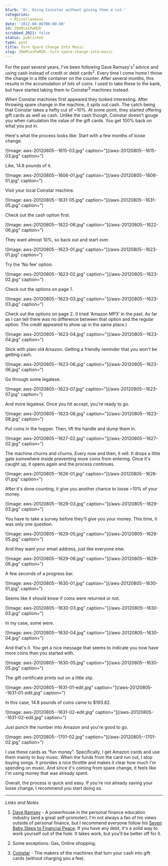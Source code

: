```yaml
---
blurb: 'Or, Using Coinstar without giving them a cut.'
categories:
  - Miscellaneous
date: '2012-08-06T00:00:00'
id: 20eMie1PwM2D
scrubbed_2021: false
status: published
type: post
title: Turn Spare Change Into Music
slug: 20eMie1PwM2D--turn-spare-change-into-music
---
```


For the past several years, I've been following Dave Ramsey's<sup>1</sup> advice and using cash instead of credit or debit cards<sup>2</sup>. Every time I come home I throw the change in a little container on the counter. After several months, this results in the accumulation of _lots_ of coins. I used to take these to the bank, but have started taking them to Coinstar<sup>3</sup> machines instead.

When Coinstar machines first appeared they looked interesting. After throwing spare change in the machine, it spits out cash. The catch being that Coinstar takes a hefty cut of ~10%. At some point, they started offering gift cards as well as cash. Unlike the cash though, Coinstar doesn't gouge you when calculation the value of the gift cards. You get 100% back on what you put in.

Here's what the process looks like: Start with a few months of loose change.

![Image: aws-20120805--1615-03.jpg" caption="](/aws-20120805--1615-03.jpg" caption=")

Like, 14.8 pounds of it.

![Image: aws-20120805--1606-01.jpg" caption="](/aws-20120805--1606-01.jpg" caption=")

Visit your local Coinstar machine.

![Image: aws-20120805--1631-05.jpg" caption="](/aws-20120805--1631-05.jpg" caption=")

Check out the cash option first.

![Image: aws-20120805--1622-06.jpg" caption="](/aws-20120805--1622-06.jpg" caption=")

They want almost 10%, so back out and start over.

![Image: aws-20120805--1623-01.jpg" caption="](/aws-20120805--1623-01.jpg" caption=")

Try the 'No fee' option.

![Image: aws-20120805--1623-02.jpg" caption="](/aws-20120805--1623-02.jpg" caption=")

Check out the options on page 1.

![Image: aws-20120805--1623-03.jpg" caption="](/aws-20120805--1623-03.jpg" caption=")

Check out the options on page 2. (I tried 'Amazon MP3' in the past. As far as I can tell there was no difference between that option and the regular option. The credit appeared to show up in the same place.)

![Image: aws-20120805--1623-04.jpg" caption="](/aws-20120805--1623-04.jpg" caption=")

Stick with plain old Amazon. Getting a friendly reminder that you won't be getting cash.

![Image: aws-20120805--1623-06.jpg" caption="](/aws-20120805--1623-06.jpg" caption=")

Go through some legalese.

![Image: aws-20120805--1623-07.jpg" caption="](/aws-20120805--1623-07.jpg" caption=")

And more legalese. Once you hit accept, you're ready to go.

![Image: aws-20120805--1623-08.jpg" caption="](/aws-20120805--1623-08.jpg" caption=")

Put coins in the hopper. Then, lift the handle and dump them in.

![Image: aws-20120805--1627-02.jpg" caption="](/aws-20120805--1627-02.jpg" caption=")

The machine churns and churns. Every now and then, it will. It drops a little gate somewhere inside preventing more coins from entering. Once it's caught up, it opens again and the process continues.

![Image: aws-20120805--1626-01.jpg" caption="](/aws-20120805--1626-01.jpg" caption=")

After it's done counting, it give you another chance to loose ~10% of your money.

![Image: aws-20120805--1629-03.jpg" caption="](/aws-20120805--1629-03.jpg" caption=")

You have to take a survey before they'll give you your money. This time, it was only one question.

![Image: aws-20120805--1629-05.jpg" caption="](/aws-20120805--1629-05.jpg" caption=")

And they want your email address, just like everyone else.

![Image: aws-20120805--1629-06.jpg" caption="](/aws-20120805--1629-06.jpg" caption=")

A few seconds of a progress bar.

![Image: aws-20120805--1630-01.jpg" caption="](/aws-20120805--1630-01.jpg" caption=")

Seems like it should know if coins were returned or not.

![Image: aws-20120805--1630-03.jpg" caption="](/aws-20120805--1630-03.jpg" caption=")

In my case, some were.

![Image: aws-20120805--1630-04.jpg" caption="](/aws-20120805--1630-04.jpg" caption=")

And that's it. You get a nice message that seems to indicate you now have more coins than you started with.

![Image: aws-20120805--1630-05.jpg" caption="](/aws-20120805--1630-05.jpg" caption=")

The gift certificate prints out on a little slip.

![Image: aws-20120805--1631-01-edit.jpg" caption="](/aws-20120805--1631-01-edit.jpg" caption=")

In this case, 14.8 pounds of coins came to $193.82.

![Image: aws-20120805--1631-02-edit.jpg" caption="](/aws-20120805--1631-02-edit.jpg" caption=")

Just punch the number into Amazon and you're good to go.

![Image: aws-20120805--1701-02.jpg" caption="](/aws-20120805--1701-02.jpg" caption=")

I use these cards as "fun money". Specifically, I get Amazon cards and use them mainly to buy music. When the funds from the card run out, I stop buying songs. It provides a nice throttle and makes it clear how much I'm spending on music. And since it's coming from spare change, it feels like I'm using money that was already spent. 

Overall, the process is quick and easy. If you're not already saving your loose change, I recommend you start doing so. 


---


_Links and Notes_

1. [Dave Ramsey](http://www.daveramsey.com/) - A powerhouse in the personal finance education industry (and a great self-promoter). I'm not always a fan of his views outside of personal finance, but I recommend everyone follow his [Seven Baby Steps to Financial Peace](http://www.daveramsey.com/new/baby-steps/). If you have any debt, it's a solid way to work yourself out of the hole. It takes work, but you'll be better off for it. 

2. Some exceptions: Gas, Online shopping. 

3. [Coinstar](https://coinstar.com) - The makers of the machines that turn your cash into gift cards (without charging you a fee).
